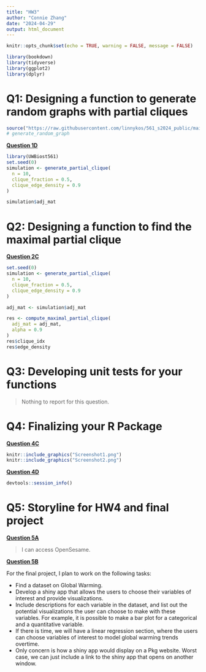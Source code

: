 ```yaml
---
title: "HW3"
author: "Connie Zhang"
date: "2024-04-29"
output: html_document
---
```


```r
knitr::opts_chunk$set(echo = TRUE, warning = FALSE, message = FALSE)
```

```r
library(bookdown)
library(tidyverse)
library(ggplot2)
library(dplyr)
```

# Q1: Designing a function to generate random graphs with partial cliques

```r
source("https://raw.githubusercontent.com/linnykos/561_s2024_public/main/HW2_files/random_graph_functions.R")
# generate_random_graph
```

<u>**Question 1D**</u>

```r
library(UWBiost561)
set.seed(0)
simulation <- generate_partial_clique(
  n = 10,
  clique_fraction = 0.5,
  clique_edge_density = 0.9
)

simulation$adj_mat
```

# Q2: Designing a function to find the maximal partial clique

<u>**Question 2C**</u>

```r
set.seed(0)
simulation <- generate_partial_clique(
  n = 10,
  clique_fraction = 0.5,
  clique_edge_density = 0.9
)

adj_mat <- simulation$adj_mat

res <- compute_maximal_partial_clique(
  adj_mat = adj_mat,
  alpha = 0.9
)
res$clique_idx
res$edge_density
```

# Q3: Developing unit tests for your functions

> Nothing to report for this question. 

# Q4: Finalizing your R Package

<u>**Question 4C**</u>

```r
knitr::include_graphics("Screenshot1.png")
knitr::include_graphics("Screenshot2.png")
```

<u>**Question 4D**</u>

```r
devtools::session_info()
```

# Q5: Storyline for HW4 and final project

<u>**Question 5A**</u>

> I can access OpenSesame.

<u>**Question 5B**</u>

For the final project, I plan to work on the following tasks: 

* Find a dataset on Global Warming.
* Develop a shiny app that allows the users to choose their variables of interest and provide visualizations. 
* Include descriptions for each variable in the dataset, and list out the potential visualizations the user can choose to make with these variables. For example, it is possible to make a bar plot for a categorical and a quantitative variable. 
* If there is time, we will have a linear regression section, where the users can choose variables of interest to model global warming trends overtime. 
* Only concern is how a shiny app would display on a Pkg website. Worst case, we can just include a link to the shiny app that opens on another window. 
